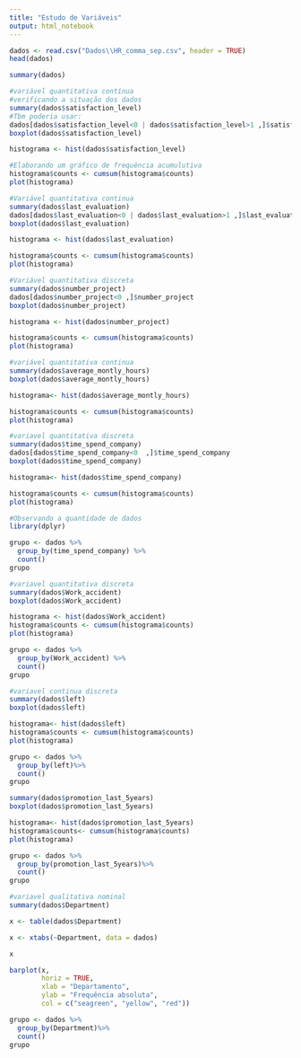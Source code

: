 ```yaml
---
title: "Estudo de Variáveis"
output: html_notebook
---
```


```r
dados <- read.csv("Dados\\HR_comma_sep.csv", header = TRUE)
head(dados)
```

```r
summary(dados)
```
```r
#variável quantitativa contínua
#verificando a situação dos dados
summary(dados$satisfaction_level)
#Tbm poderia usar:
dados[dados$satisfaction_level<0 | dados$satisfaction_level>1 ,]$satisfaction_level
boxplot(dados$satisfaction_level)

histograma <- hist(dados$satisfaction_level)

#Elaborando um gráfico de frequência acumulutiva
histograma$counts <- cumsum(histograma$counts)
plot(histograma)
```


```r
#Variável quantitativa continua
summary(dados$last_evaluation)
dados[dados$last_evaluation<0 | dados$last_evaluation>1 ,]$last_evaluation
boxplot(dados$last_evaluation)

histograma <- hist(dados$last_evaluation)

histograma$counts <- cumsum(histograma$counts)
plot(histograma)

```
```r
#Variável quantitativa discreta
summary(dados$number_project)
dados[dados$number_project<0 ,]$number_project
boxplot(dados$number_project)

histograma <- hist(dados$number_project)

histograma$counts <- cumsum(histograma$counts)
plot(histograma)

```
```r
#variável quantitativa continua
summary(dados$average_montly_hours)
boxplot(dados$average_montly_hours)

histograma<- hist(dados$average_montly_hours)

histograma$counts <- cumsum(histograma$counts)
plot(histograma)
```
```r
#variavel quantitativa discreta
summary(dados$time_spend_company)
dados[dados$time_spend_company<0  ,]$time_spend_company
boxplot(dados$time_spend_company)

histograma<- hist(dados$time_spend_company)

histograma$counts <- cumsum(histograma$counts)
plot(histograma)

#Observando a quantidade de dados
library(dplyr)

grupo <- dados %>%
  group_by(time_spend_company) %>%
  count()
grupo
```
```r
#variavel quantitativa discreta
summary(dados$Work_accident)
boxplot(dados$Work_accident)

histograma <- hist(dados$Work_accident)
histograma$counts <- cumsum(histograma$counts)
plot(histograma)

grupo <- dados %>%
  group_by(Work_accident) %>%
  count()
grupo
```
```r
#variavel continua discreta
summary(dados$left)
boxplot(dados$left)

histograma<- hist(dados$left)
histograma$counts <- cumsum(histograma$counts)
plot(histograma)

grupo <- dados %>%
  group_by(left)%>%
  count()
grupo
```
```r
summary(dados$promotion_last_5years)
boxplot(dados$promotion_last_5years)

histograma<- hist(dados$promotion_last_5years)
histograma$counts<- cumsum(histograma$counts)
plot(histograma)

grupo <- dados %>%
  group_by(promotion_last_5years)%>%
  count()
grupo
```
```r
#variavel qualitativa nominal
summary(dados$Department)

x <- table(dados$Department)

x <- xtabs(~Department, data = dados)

x

barplot(x,
        horiz = TRUE,
        xlab = "Departamento",
        ylab = "Frequência absoluta",
        col = c("seagreen", "yellow", "red"))

grupo <- dados %>%
  group_by(Department)%>%
  count()
grupo

```




